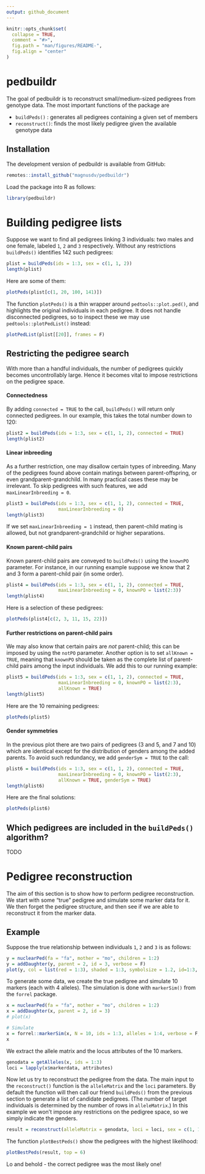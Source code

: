 ```yaml
---
output: github_document
---
```


<!-- README.md is generated from README.Rmd. Please edit that file -->

```r
knitr::opts_chunk$set(
  collapse = TRUE,
  comment = "#>",
  fig.path = "man/figures/README-",
  fig.align = "center"
)
```
# pedbuildr

The goal of pedbuildr is to reconstruct small/medium-sized pedigrees from genotype data. The most important functions of the package are

* `buildPeds()` : generates all pedigrees containing a given set of members
* `reconstruct()`: finds the most likely pedigree given the available genotype data

## Installation
The development version of pedbuildr is available from GitHub:
``` r
remotes::install_github("magnusdv/pedbuildr")
```

Load the package into R as follows:
```r
library(pedbuildr)
```

# Building pedigree lists

Suppose we want to find all pedigrees linking 3 individuals: two males and one female, labeled `1`, `2` and `3` respectively. Without any restrictions `buildPeds()` identifies 142 such pedigrees:
```r
plist = buildPeds(ids = 1:3, sex = c(1, 1, 2))
length(plist)
```

Here are some of them: 

```r
plotPeds(plist[c(1, 20, 100, 141)])
```

The function `plotPeds()` is a thin wrapper around `pedtools::plot.ped()`, and highlights the original individuals in each pedigree. It does not handle disconnected pedigrees, so to inspect these we may use `pedtools::plotPedList()` instead:
```r
plotPedList(plist[[20]], frames = F)
```

## Restricting the pedigree search

With more than a handful individuals, the number of pedigrees quickly becomes uncontrollably large. Hence it becomes vital to impose restrictions on the pedigree space. 

#### Connectedness
By adding `connected = TRUE` to the call, `buildPeds()` will return only connected pedigrees. In our example, this takes the total number down to 120:

```r
plist2 = buildPeds(ids = 1:3, sex = c(1, 1, 2), connected = TRUE)
length(plist2)
```

#### Linear inbreeding
As a further restriction, one may disallow certain types of inbreeding. Many of the pedigrees found above contain matings between parent-offspring, or even grandparent-grandchild. In many practical cases these may be irrelevant. To skip pedigrees with such features, we add `maxLinearInbreeding = 0`. 

```r
plist3 = buildPeds(ids = 1:3, sex = c(1, 1, 2), connected = TRUE, 
                   maxLinearInbreeding = 0)
length(plist3)
```

If we set `maxLinearInbreeding = 1` instead, then parent-child mating is allowed, but not grandparent-grandchild or higher separations.

#### Known parent-child pairs
Known parent-child pairs are conveyed to `buildPeds()` using the `knownPO` parameter. For instance, in our running example suppose we know that 2 and 3 form a parent-child pair (in some order).

```r
plist4 = buildPeds(ids = 1:3, sex = c(1, 1, 2), connected = TRUE, 
                   maxLinearInbreeding = 0, knownPO = list(2:3))
length(plist4)
```

Here is a selection of these pedigrees:

```r
plotPeds(plist4[c(2, 3, 11, 15, 22)])
```

#### Further restrictions on parent-child pairs
We may also know that certain pairs are *not* parent-child; this can be imposed by using the `notPO` parameter. Another option is to set `allKnown = TRUE`, meaning that `knownPO` should be taken as the complete list of parent-child pairs among the input individuals. We add this to our running example:

```r
plist5 = buildPeds(ids = 1:3, sex = c(1, 1, 2), connected = TRUE, 
                   maxLinearInbreeding = 0, knownPO = list(2:3), 
                   allKnown = TRUE)
length(plist5)
```

Here are the 10 remaining pedigrees:
```r
plotPeds(plist5)
```

#### Gender symmetries
In the previous plot there are two pairs of pedigrees (3 and 5, and 7 and 10) which are identical except for the distribution of genders among the added parents. To avoid such redundancy, we add `genderSym = TRUE` to the call:

```r
plist6 = buildPeds(ids = 1:3, sex = c(1, 1, 2), connected = TRUE, 
                   maxLinearInbreeding = 0, knownPO = list(2:3), 
                   allKnown = TRUE, genderSym = TRUE)
length(plist6)
```

Here are the final solutions:
```r
plotPeds(plist6)
```


## Which pedigrees are included in the `buildPeds()` algorithm?
TODO

# Pedigree reconstruction
The aim of this section is to show how to perform pedigree reconstruction. We start with some "true" pedigree and simulate some marker data for it. We then forget the pedigree structure, and then see if we are able to reconstruct it from the marker data.

## Example
Suppose the true relationship between individuals `1`, `2` and `3` is as follows:

```r
y = nuclearPed(fa = "fa", mother = "mo", children = 1:2)
y = addDaughter(y, parent = 2, id = 3, verbose = F)
plot(y, col = list(red = 1:3), shaded = 1:3, symbolsize = 1.2, id=1:3, margin = c(1,1,2,1))
```

To generate some data, we create the true pedigree and simulate 10 markers (each with 4 alleles). The simulation is done with `markerSim()` from the `forrel` package.

```r
x = nuclearPed(fa = "fa", mother = "mo", children = 1:2)
x = addDaughter(x, parent = 2, id = 3)
# plot(x)

# Simulate
x = forrel::markerSim(x, N = 10, ids = 1:3, alleles = 1:4, verbose = F, seed = 123)
x
```

We extract the allele matrix and the locus attributes of the 10 markers.
```r
genodata = getAlleles(x, ids = 1:3)
loci = lapply(x$markerdata, attributes)
```

Now let us try to reconstruct the pedigree from the data. The main input to the `reconstruct()` function is the `alleleMatrix` and the `loci` parameters. By default the function will then call our friend `buildPeds()` from the previous section to generate a list of candidate pedigrees. (The number of target individuals is determined by the number of rows in `alleleMatrix`.) In this example we won't impose any restrictions on the pedigree space, so we simply indicate the genders.
```r
result = reconstruct(alleleMatrix = genodata, loci = loci, sex = c(1, 1, 2))
```

The function `plotBestPeds()` show the pedigrees with the highest likelihood:

```r
plotBestPeds(result, top = 6)
```

Lo and behold - the correct pedigree was the most likely one! 

